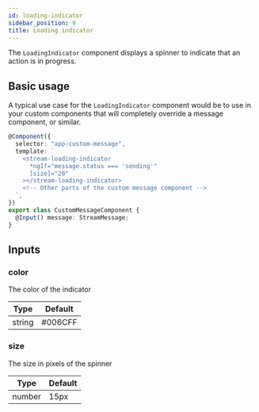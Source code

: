 ```yaml
---
id: loading-indicator
sidebar_position: 9
title: Loading indicator
---
```


The `LoadingIndicator` component displays a spinner to indicate that an action is in progress.

## Basic usage

A typical use case for the `LoadingIndicator` component would be to use in your custom components that will completely override a message component, or similar.

```typescript
@Component({
  selector: "app-custom-message",
  template: `
    <stream-loading-indicator
      *ngIf="message.status === 'sending'"
      [size]="20"
    ></stream-loading-indicator>
    <!-- Other parts of the custom message component -->
  `,
})
export class CustomMessageComponent {
  @Input() message: StreamMessage;
}
```

## Inputs

### color

The color of the indicator

| Type   | Default |
| ------ | ------- |
| string | #006CFF |

### size

The size in pixels of the spinner

| Type   | Default |
| ------ | ------- |
| number | 15px    |
